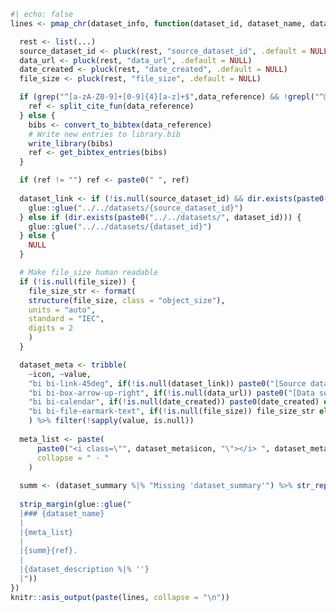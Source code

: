 ```r
#| echo: false
lines <- pmap_chr(dataset_info, function(dataset_id, dataset_name, dataset_summary, dataset_description, data_reference, ...) {

  rest <- list(...)
  source_dataset_id <- pluck(rest, "source_dataset_id", .default = NULL)
  data_url <- pluck(rest, "data_url", .default = NULL)
  date_created <- pluck(rest, "date_created", .default = NULL)
  file_size <- pluck(rest, "file_size", .default = NULL)

  if (grep("^[a-zA-Z0-9]+[0-9]{4}[a-z]+$",data_reference) && !grepl("^@",data_reference)) {
    ref <- split_cite_fun(data_reference)
  } else {
    bibs <- convert_to_bibtex(data_reference)
    # Write new entries to library.bib
    write_library(bibs)
    ref <- get_bibtex_entries(bibs)
  }

  if (ref != "") ref <- paste0(" ", ref)
  
  dataset_link <- if (!is.null(source_dataset_id) && dir.exists(paste0("../../datasets/", source_dataset_id))) {
    glue::glue("../../datasets/{source_dataset_id}")
  } else if (dir.exists(paste0("../../datasets/", dataset_id))) {
    glue::glue("../../datasets/{dataset_id}")
  } else {
    NULL
  }

  # Make file_size human readable
  if (!is.null(file_size)) {
    file_size_str <- format(
    structure(file_size, class = "object_size"),
    units = "auto",
    standard = "IEC",
    digits = 2
    )
  }

  dataset_meta <- tribble(
    ~icon, ~value,
    "bi bi-link-45deg", if(!is.null(dataset_link)) paste0("[Source dataset](", dataset_link, ")") else NULL,
    "bi bi-box-arrow-up-right", if(!is.null(data_url)) paste0("[Data source](", data_url, ")") else NULL,
    "bi bi-calendar", if(!is.null(date_created)) paste0(date_created) else NULL,
    "bi bi-file-earmark-text", if(!is.null(file_size)) file_size_str else NULL,
    ) %>% filter(!sapply(value, is.null))
  
  meta_list <- paste(
      paste0("<i class=\"", dataset_meta$icon, "\"></i> ", dataset_meta$value),
      collapse = " · "
    )
  
  summ <- (dataset_summary %|% "Missing 'dataset_summary'") %>% str_replace_all("\\n", " ") %>% str_replace_all("\\. *$", "")
  
  strip_margin(glue::glue("
  |### {dataset_name}
  |
  |{meta_list}
  |
  |{summ}{ref}.
  |
  |{dataset_description %|% ''}
  |"))
})
knitr::asis_output(paste(lines, collapse = "\n"))
```